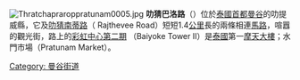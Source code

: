 {{Unreferenced|time=2022-01-25T09:38:50+00:00}}
[[File:Thratchapraroppratunam0005.jpg|thumb]]
'''叻猜巴洛路'''（{{thai|t=ถนน ราชปรารภ|phon=T̄hnn rāchprārp̣h|r=Thanon Ratchaprarop}}）位於[[泰國|泰國]][[首都|首都]][[曼谷|曼谷]]的叻提威縣，它及[[叻猜南蒂路|叻猜南蒂路]]（ Rajthevee Road）短短1.4[[公里|公里]]長的兩條相連[[馬路|馬路]]，喧囂的觀光街，路上的[[彩虹中心第二期|彩虹中心第二期]] （Baiyoke Tower II）是[[泰國|泰國]]第一[[摩天大樓|摩天大樓]]；水門市場（Pratunam Market）。

{{Thailand-stub}}

[[Category:_曼谷街道|Category: 曼谷街道]]